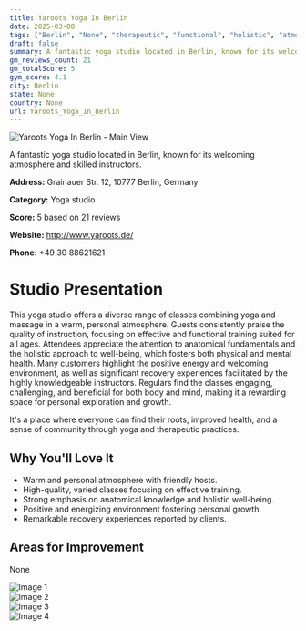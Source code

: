 ```yaml
---
title: Yaroots Yoga In Berlin
date: 2025-03-08
tags: ["Berlin", "None", "therapeutic", "functional", "holistic", "atmosphere", "community", "Berlin"]  
draft: false
summary: A fantastic yoga studio located in Berlin, known for its welcoming atmosphere and skilled instructors.
gm_reviews_count: 21
gm_totalScore: 5
gym_score: 4.1
city: Berlin
state: None
country: None
url: Yaroots_Yoga_In_Berlin
---
```


<div className="aspect-[16/9] relative my-8">
  <img 
    src="https://lh5.googleusercontent.com/p/AF1QipPLglumdKRrQB_GjcrN9hsseL2KNfSeEk0gHtM=w1920-h1080-k-no"
    alt="Yaroots Yoga In Berlin - Main View"
    className="object-cover absolute inset-0 w-full h-full rounded-lg"
  />
</div>

A fantastic yoga studio located in Berlin, known for its welcoming atmosphere and skilled instructors.

**Address:** Grainauer Str. 12, 10777 Berlin, Germany

**Category:** Yoga studio

**Score:** 5 based on 21 reviews

**Website:** http://www.yaroots.de/

**Phone:** +49 30 88621621

# Studio Presentation

This yoga studio offers a diverse range of classes combining yoga and massage in a warm, personal atmosphere. Guests consistently praise the quality of instruction, focusing on effective and functional training suited for all ages. Attendees appreciate the attention to anatomical fundamentals and the holistic approach to well-being, which fosters both physical and mental health. Many customers highlight the positive energy and welcoming environment, as well as significant recovery experiences facilitated by the highly knowledgeable instructors. Regulars find the classes engaging, challenging, and beneficial for both body and mind, making it a rewarding space for personal exploration and growth.

It's a place where everyone can find their roots, improved health, and a sense of community through yoga and therapeutic practices.

## Why You'll Love It

- Warm and personal atmosphere with friendly hosts.
- High-quality, varied classes focusing on effective training.
- Strong emphasis on anatomical knowledge and holistic well-being.
- Positive and energizing environment fostering personal growth.
- Remarkable recovery experiences reported by clients.

## Areas for Improvement

None

<div className="grid grid-cols-1 xl:grid-cols-2 gap-4 my-8">
<div className="aspect-[4/3] relative"><img src="https://lh5.googleusercontent.com/p/AF1QipNXR3ncPWRgHZZmBPyMlsbywr6lFDkIPTS9YQ0T=w1920-h1080-k-no" alt="Image 1" className="object-cover absolute inset-0 w-full h-full rounded-lg" /></div>
<div className="aspect-[4/3] relative"><img src="https://lh5.googleusercontent.com/p/AF1QipOXaxEGwHNrfatsJUSuK2XDyGUeXHMvCqqw2Ic=w1920-h1080-k-no" alt="Image 2" className="object-cover absolute inset-0 w-full h-full rounded-lg" /></div>
<div className="aspect-[4/3] relative"><img src="https://lh5.googleusercontent.com/p/AF1QipN1FBwh72Y9FvqyvYwM3I4uQHgAlBXunHU9eoPf=w1920-h1080-k-no" alt="Image 3" className="object-cover absolute inset-0 w-full h-full rounded-lg" /></div>
<div className="aspect-[4/3] relative"><img src="https://lh5.googleusercontent.com/p/AF1QipOSkAPQ0kBfYY8VSz06la0qVg-DWr9J5g-gA6GI=w1920-h1080-k-no" alt="Image 4" className="object-cover absolute inset-0 w-full h-full rounded-lg" /></div>
</div>